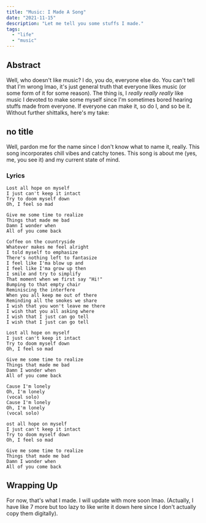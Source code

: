 ```yaml
---
title: "Music: I Made A Song"
date: "2021-11-15"
description: "Let me tell you some stuffs I made."
tags:
  - "life"
  - "music"
---
```


## Abstract

Well, who doesn't like music? I do, you do, everyone else do. You can't tell that I'm wrong lmao, it's just general truth that everyone likes music (or some form of it for some reason). The thing is, I _really really really_ like music I devoted to make some myself since I'm sometimes bored hearing stuffs made from everyone. If everyone can make it, so do I, and so be it. Without further shittalks, here's my take:

## no title

Well, pardon me for the name since I don't know what to name it, really. This song incorporates chill vibes and catchy tones. This song is about me (yes, me, you see it) and my current state of mind.

### Lyrics

```
Lost all hope on myself
I just can't keep it intact
Try to doom myself down
Oh, I feel so mad

Give me some time to realize
Things that made me bad
Damn I wonder when
All of you come back

Coffee on the countryside
Whatever makes me feel alright
I told myself to emphasize
There's nothing left to fantasize
I feel like I'ma blow up and
I feel like I'ma grow up then
I smile and try to simplify
That moment when we first say "Hi!"
Bumping to that empty chair
Reminiscing the interfere
When you all keep me out of there
Reminding all the smokes we share
I wish that you won't leave me there
I wish that you all asking where
I wish that I just can go tell
I wish that I just can go tell

Lost all hope on myself
I just can't keep it intact
Try to doom myself down
Oh, I feel so mad

Give me some time to realize
Things that made me bad
Damn I wonder when
All of you come back

Cause I'm lonely
Oh, I'm lonely
(vocal solo)
Cause I'm lonely
Oh, I'm lonely
(vocal solo)

ost all hope on myself
I just can't keep it intact
Try to doom myself down
Oh, I feel so mad

Give me some time to realize
Things that made me bad
Damn I wonder when
All of you come back
```

## Wrapping Up

For now, that's what I made. I will update with more soon lmao. (Actually, I have like 7 more but too lazy to like write it down here since I don't actually copy them digitally).
